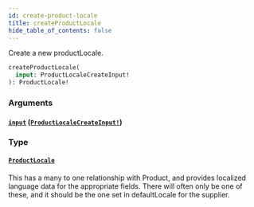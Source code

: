 ```yaml
---
id: create-product-locale
title: createProductLocale
hide_table_of_contents: false
---
```



Create a new productLocale.

```graphql
createProductLocale(
  input: ProductLocaleCreateInput!
): ProductLocale!
```


### Arguments

#### [`input`](#) ([`ProductLocaleCreateInput!`](/developers/demandhq-apis/demand-api/graphql/reference/inputs/product-locale-create-input))




### Type

#### [`ProductLocale`](/developers/demandhq-apis/demand-api/graphql/reference/objects/product-locale)

This has a many to one relationship with Product, and provides localized language data for the appropriate fields.
There will often only be one of these, and it should be the one set in defaultLocale for the supplier.




